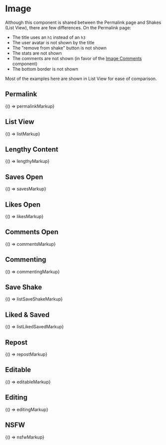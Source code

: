 
<Meta title="Legacy/Components/Image" />

# Image

Although this component is shared between the Permalink page and Shakes (List View), there are few differences. On the Permalink page:

- The title uses an `h1` instead of an `h3`
- The user avatar is not shown by the title
- The "remove from shake" button is not shown
- The stats are not shown
- The comments are not shown (in favor of the [Image Comments](/?path=/docs/legacy-components-image-comments--comment) component)
- The bottom border is not shown

Most of the examples here are shown in List View for ease of comparison.

## Permalink

<Canvas>
  <Story name="Permalink">{() => permalinkMarkup}</Story>
</Canvas>

## List View

<Canvas>
  <Story name="List View">{() => listMarkup}</Story>
</Canvas>

## Lengthy Content

<Canvas>
  <Story name="Lengthy Content">{() => lengthyMarkup}</Story>
</Canvas>

## Saves Open

<Canvas>
  <Story name="Saves Open">{() => savesMarkup}</Story>
</Canvas>

## Likes Open

<Canvas>
  <Story name="Likes Open">{() => likesMarkup}</Story>
</Canvas>

## Comments Open

<Canvas>
  <Story name="Comments Open">{() => commentsMarkup}</Story>
</Canvas>

## Commenting

<Canvas>
  <Story name="Commenting">{() => commentingMarkup}</Story>
</Canvas>

## Save Shake

<Canvas>
  <Story name="Save Shake">{() => listSaveShakeMarkup}</Story>
</Canvas>

## Liked & Saved

<Canvas>
  <Story name="Liked & Saved">{() => listLikedSavedMarkup}</Story>
</Canvas>

## Repost

<Canvas>
  <Story name="Repost">{() => repostMarkup}</Story>
</Canvas>

## Editable

<Canvas>
  <Story name="Editable">{() => editableMarkup}</Story>
</Canvas>

## Editing

<Canvas>
  <Story name="Editing">{() => editingMarkup}</Story>
</Canvas>

## NSFW

<Canvas>
  <Story name="NSFW">{() => nsfwMarkup}</Story>
</Canvas>
